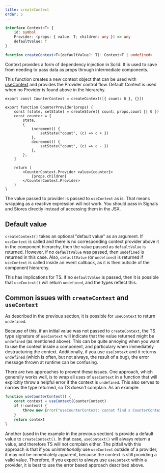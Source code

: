 ```yaml
---
title: createContext
order: 5
---
```


```ts
interface Context<T> {
	id: symbol
	Provider: (props: { value: T; children: any }) => any
	defaultValue: T
}

function createContext<T>(defaultValue?: T): Context<T | undefined>
```

Context provides a form of dependency injection in Solid. It is used to save from needing to pass data as props through intermediate components.

This function creates a new context object that can be used with [useContext](/references/api-reference/component-apis/useContext) and provides the Provider control flow. Default Context is used when no Provider is found above in the hierarchy.

```tsx
export const CounterContext = createContext([{ count: 0 }, {}])

export function CounterProvider(props) {
	const [state, setState] = createStore({ count: props.count || 0 })
	const counter = [
		state,
		{
			increment() {
				setState("count", (c) => c + 1)
			},
			decrement() {
				setState("count", (c) => c - 1)
			},
		},
	]

	return (
		<CounterContext.Provider value={counter}>
			{props.children}
		</CounterContext.Provider>
	)
}
```

The value passed to provider is passed to `useContext` as is. That means wrapping as a reactive expression will not work. You should pass in Signals and Stores directly instead of accessing them in the JSX.

## Default value

`createContext()` takes an optional "default value" as an argument. If `useContext` is called and there is no corresponding
context provider above it in the component hierarchy, then the value passed as `defaultValue` is returned.
However, if no `defaultValue` was passed, then `undefined` is returned in this case. Also, `defaultValue` (or `undefined`) is
returned if `useContext` is called inside an event callback, as it is then outside of the component hierarchy.

This has implications for TS. If no `defaultValue` is passed, then it is possible that `useContext()` will return `undefined`,
and the types reflect this.

## Common issues with `createContext` and `useContext`

As described in the previous section, it is possible for `useContext` to return `undefined`.

Because of this, if an initial value was not passed to `createContext`, the TS type signature of `useContext` will indicate that
the value returned might be `undefined` (as mentioned above). This can be quite annoying when you want to use the context inside
a component, and particulary when immediately destructuring the context. Additionally, if you use `useContext` and it returns
`undefined` (which is often, but not always, the result of a bug), the error message thrown at runtime can be confusing.

There are two approaches to prevent these issues. One approach, which generally works well, is to wrap all uses of `useContext`
in a function that will explicitly throw a helpful error if the context is `undefined`. This also serves to narrow the type returned,
so TS doesn't complain. As an example:

```ts
function useCounterContext() {
	const context = useContext(CounterContext)
	if (!context) {
		throw new Error("useCounterContext: cannot find a CounterContext")
	}
	return context
}
```

Another (used in the example in the previous section) is provide a default value to `createContext()`. In that case,
`useContext()` will always return a value, and therefore TS will not complain either. The pitfall with this approach is that if
you _unintentionally_ use `useContext` outside of a provider, it may not be immediately apparent, because the context is still
providing a valid value. Therefore, if you expect to always use `useContext` within a provider, it is best to use the error based
approach described above.
